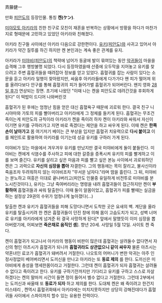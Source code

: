 斉藤健一

만화 [[피안도]]의 등장인물. 통칭 '''켄(ケン)'''.
 
[[미야모토 아키라]]의 친한 친구로 모친이 재혼을 반복하는 상황에서 방황을 하다가 마찬가지로 형때문에 고민하고 있었던 아키라와 친해졌다.

아키라 친구들 사이에선 아키라 다음으로 강한편이다. [[유키(피안도)]]와 사귀고 있어서 아키라가 약간 질투를 하긴 하지만 켄 본인과는 계속 좋은 관계를 유지.

아키라가 [[미야비(피안도)]]의 책략에 넘어가 동굴에 발이 묶여있는 동안 [[악귀]]들이 마을을 습격해 그후 행방불명 되었다. 다시 등장하였을때 산중에 오두막을 지어놓고 유키를 찾으려고 주변 흡혈귀들을 때려잡아 정보를 얻고 있었다. 흡혈귀를 잡는 사람이 있다는 소문을 듣고 아키라 일행이 찾아왔지만, 싸움후 아키라들에게 다가가다 왠 피가 떨어져 위를 올려다보다 안구를 통해 흡혈귀의 피가 들어가벌 흡혈귀가 되어버린다. 왠지 영화 [[28일 후]]가 연상되는 장면. 초기에 나왔던 "이때 나는 켄을 피안도로 데려간것을 후회하게 된다" 이 떡밥이 드디어 나와버린것

흡혈귀가 된 후에는 엄청난 힘을 얻은 대신 흡혈욕구 때문에 괴로워 한다. 결국 친구 니시야마와 가토의 피를 빨아버리고 아키라에게 그 정체를 들키게 된다. 흡혈귀는 무조건 죽이는게 피안도의 규칙이라 아키라가 켄을 죽이려 하자 켄이 아키라와 싸워서 자신이 이기면 유키를 구하러가고 지면 바로 죽겠다는 제안을 하고 싸우게 된다. 이때 켄은 '''한쪽 손이 날아가고''' 몸 여기저기 베이는 큰 부상을 입지만 흡혈귀 치유력으로 '''다시 붙이고''' 이를 페인트로 활용하여 아키라를 이기는데 성공 유키를 구하러 가게 된다.

미야비가 있는 마을에서 겨우겨우 유키를 만났지만 결국 미야비에게 둘이 붙들린다. 미야비는 켄에게 식염수를 주사하고 피에 대한 갈증을 증폭시켜 유키의 피를 빨게하고 이를 보며 즐긴다. 유키를 살리고 싶은 마음과 피를 빨고 싶은 본능 사이에서 괴로워하던 켄은 그 괴력으로 '''자신의 심장을 뽑아''' 자결한다. 그의 행동에는 목이 잘리고, 불사신이라 죽음조차 두려워하지 않는 미야비조차 "무서운 남자다."라며 땀을 흘린다. 그 뒤, 미야비는 분노하고 여흥은 이대로 끝나버리고(피안도 인물중 유일하게 비전투로 미야비를 분노시킨것이다.), 유키는 그냥 죽여버리라는 명령을 내려 흡혈귀들이 접근하지만 켄이 '''부활하여''' 흡혈귀들과 싸워 탈출한다. 이때 둘이 알몸이었고, 흡혈귀가 피를 빨때는 실금을 하는 설정상 29권의 수위가 엄청나게 높아졌다(...)

탈출한 켄과 유키가 흡혈귀들을 피해 도망다니면서 도착한 곳은 요새의 벽. 계단을 올라 유키를 탈출시키려 한 켄은 흡혈귀들이 던진 창에 의해 몸이 고슴도치가 되고, 성벽 너머로 유키를 아키라에게 넘겨준 뒤 결국 사망하게 된다[* 앞에서 말했듯이 이미 심장을 뽑아버렸기에, 어찌보면 '''죽은채로 움직인 셈''']. 향년 20세. 사망일 5월 12일. 사이토 켄 죽다.  

켄이 흡혈귀가 되고나서 아키라의 행동이 비판이 많은데 흡혈귀는 살려둘수 없다면서 자신의 형인 아츠시가 흡혈귀가 되니까 '''흡혈귀라도 상관없으니 같이 싸우자''' 물론 아츠시는 약혼녀인 료코가 흡혈귀가 돼버려서 거절한다. 나오토의 어머니가 변한 악귀는 아주 인정사정없이 베어버리면서 도끼신을 만나고 아키라는 또 '''동료 제의''' 를 한다. 도끼신은 미야비에게 충성을 맹세한몸이라고 거절한다. 그런데 켄이 흡혈귀가 되자 흡혈귀는 살려둘수 없다고 죽이려고 한다. 유키를 구하기전까지만 기다리고 유키를 구하고 스스로 자살하겠다는 켄의 말마저 시간이 들면 정이 들어서 벨수 없다고 거절한다. 그런데 2부에서는 도끼신과 싸울때 또 '''동료가 되자''' 하고 제의를 한다. 도대체 켄은 왜 죽이려고 한건지 미스테리 , 켄역시 흡혈귀화돼서 아키라에는 미치지못하지만 상당히 강해진데다가 흡혈귀들 사이에서 스파이까지 할수 있는 유용한 전력이다.
